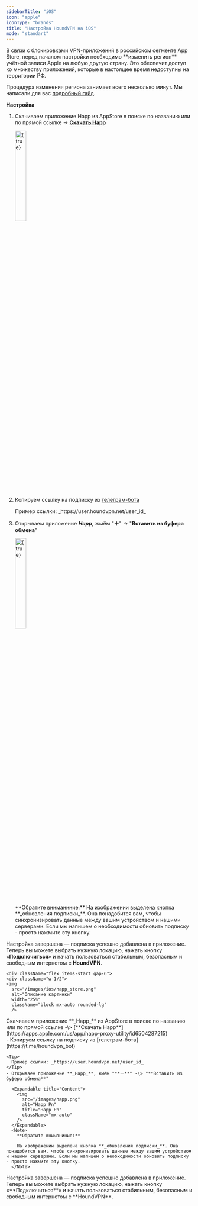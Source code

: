 ```yaml
---
sidebarTitle: "iOS"
icon: "apple"
iconType: "brands"
title: "Настройка HoundVPN на iOS"
mode: "standart"
---
```


<Note>
  В связи с блокировками VPN-приложений в российском сегменте App Store, перед началом настройки необходимо **изменить регион** учётной записи Apple на любую другую страну. Это обеспечит доступ ко множеству приложений, которые в настоящее время недоступны на территории РФ.

  Процедура изменения региона занимает всего несколько минут. Мы написали для вас [подробный гайд](https://houndvpn.net).
</Note>

**Настройка**

1. Скачиваем приложение Happ из AppStore в поиске по названию или по прямой ссылке -\> [**Cкачать Happ**](https://apps.apple.com/us/app/happ-proxy-utility/id6504287215)

   <img
     src="/images/ios/happ_store.png"
     alt={true}
     title="Happ App"
     className="mr-auto"
     width="25%"
     height="auto"
   />
2. Копируем ссылку на подписку из [телеграм-бота](https://t.me/houndvpn_bot)

   <Tip>
     Пример ссылки: _httрs://user.houndvpn.net/user_id_
   </Tip>
3. Открываем приложение **_Happ_**, жмём "**＋**" -\> "**Вставить из буфера обмена**"

   <img
     src="/images/ios/happ_settings.png"
     alt={true}
     title="Happ App"
     className="mr-auto"
     width="25%"
     height="auto"
   />

   <Note>
     **Обратите вниманиние:** На изображении выделена кнопка **_обновления подписки_**. Она понадобится вам, чтобы синхронизировать данные между вашим устройством и нашими серверами. Если мы напишем о необходимости обновить подписку - просто нажмите эту кнопку.
   </Note>

Настройка завершена — подписка успешно добавлена в приложение. Теперь вы можете выбрать нужную локацию, нажать кнопку «**Подключиться**» и начать пользоваться стабильным, безопасным и свободным интернетом с **HoundVPN**.

<Steps>
  <Step title="Установка приложения" iconType="regular">

    <div className="flex items-start gap-6">
    <div className="w-1/2">
    <img
      src="/images/ios/happ_store.png"
      alt="Описание картинки"
      width="25%"
      className="block mx-auto rounded-lg"
      />
  </div>
  <div className="w-1/2">
    Скачиваем приложение **_Happ_** из AppStore в поиске по названию или по прямой ссылке -\> [**Cкачать Happ**](https://apps.apple.com/us/app/happ-proxy-utility/id6504287215)
  </div>
</div>
  </Step>
  <Step title="Добавление подписки">
    - Копируем ссылку на подписку из [телеграм-бота](https://t.me/houndvpn_bot)

    <Tip>
      Пример ссылки: _httрs://user.houndvpn.net/user_id_
    </Tip>
    - Открываем приложение **_Happ_**, жмём "**＋**" -\> "**Вставить из буфера обмена**"

      <Expandable title="Content">
        <img
          src="/images/happ.png"
          alt="Happ Pn"
          title="Happ Pn"
          className="mx-auto"
        />
      </Expandable>
      <Note>
        **Обратите вниманиние:**

        На изображении выделена кнопка **_обновления подписки_**. Она понадобится вам, чтобы синхронизировать данные между вашим устройством и нашими серверами. Если мы напишем о необходимости обновить подписку - просто нажмите эту кнопку.
      </Note>
  </Step>
  <Step title="Готово">
    Настройка завершена — подписка успешно добавлена в приложение. Теперь вы можете выбрать нужную локацию, нажать кнопку «**Подключиться**» и начать пользоваться стабильным, безопасным и свободным интернетом с **HoundVPN**.
  </Step>
</Steps>